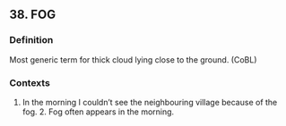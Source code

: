 ## 38. FOG
### Definition
Most generic term for thick cloud lying close to the ground. (CoBL)

### Contexts
1. In the morning I couldn’t see the neighbouring village because of the fog. 2. Fog often appears in the morning.


